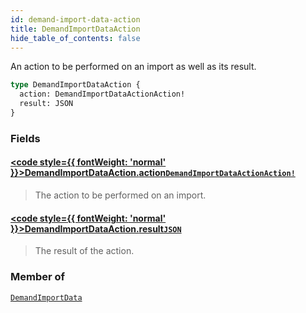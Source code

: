 ```yaml
---
id: demand-import-data-action
title: DemandImportDataAction
hide_table_of_contents: false
---
```








An action to be performed on an import as well as its result.

```graphql
type DemandImportDataAction {
  action: DemandImportDataActionAction!
  result: JSON
}
```


### Fields

#### [<code style={{ fontWeight: 'normal' }}>DemandImportDataAction.<b>action</b></code>](#)<Bullet />[`DemandImportDataActionAction!`](/demand/api/graphql-admin/reference/objects/demand-import-data-action-action) <Badge class="secondary" text="non-null"/> <Badge class="secondary" text="object"/>
> The action to be performed on an import.
> 

#### [<code style={{ fontWeight: 'normal' }}>DemandImportDataAction.<b>result</b></code>](#)<Bullet />[`JSON`](/demand/api/graphql-admin/reference/scalars/json) <Badge class="secondary" text="scalar"/>
> The result of the action.
> 



### Member of

[`DemandImportData`](/demand/api/graphql-admin/reference/objects/demand-import-data)  <Badge class="secondary" text="object"/>



